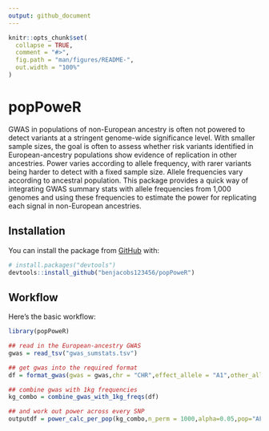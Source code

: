```yaml
---
output: github_document
---
```


<!-- README.md is generated from README.Rmd. Please edit that file -->

```r
knitr::opts_chunk$set(
  collapse = TRUE,
  comment = "#>",
  fig.path = "man/figures/README-",
  out.width = "100%"
)
```

# popPoweR

<!-- badges: start -->
<!-- badges: end -->

GWAS in populations of non-European ancestry is often not powered to detect variants at a stringent genome-wide significance level. With smaller sample sizes, the goal is often to assess whether risk variants identified in European-ancestry populations show evidence of replication in other ancestries. Power varies according to allele frequency, with rarer variants being harder to detect with a fixed sample size. Allele frequencies vary according to ancestral population. This package provides a quick way of integrating GWAS summary stats with allele frequencies from 1,000 genomes and using these frequencies to estimate the power for replicating each signal in non-European ancestries.  

## Installation

You can install the package from [GitHub](https://github.com/) with:

``` r
# install.packages("devtools")
devtools::install_github("benjacobs123456/popPoweR")
```
## Workflow

Here's the basic workflow:

```r
library(popPoweR)

## read in the European-ancestry GWAS
gwas = read_tsv("gwas_sumstats.tsv")

## get gwas into the required format
df = format_gwas(gwas = gwas,chr = "CHR",effect_allele = "A1",other_allele = "A2",snp = "SNP",eaf = "eaf",beta = "beta",n_case = "n_case",n_control = "n_control")

## combine gwas with 1kg frequencies
kg_combo = combine_gwas_with_1kg_freqs(df)

## and work out power across every SNP
outputdf = power_calc_per_pop(kg_combo,n_perm = 1000,alpha=0.05,pop="AFR")

```



